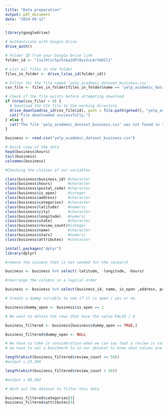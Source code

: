 ```yaml
---
title: "Data preparation"
output: pdf_document
date: "2024-09-12"
---
```



```r
library(googledrive)

# Authenticate with Google Drive
drive_auth()

# Folder ID from your Google Drive link
folder_id <- "1ioJVCsr5pJ5tAa2dPJ9yxIvL6rYmDSl1"

# List all files in the folder
files_in_folder <- drive_ls(as_id(folder_id))

# Filter for the file named 'yelp_academic_dataset_business.csv'
csv_file <- files_in_folder[files_in_folder$name == "yelp_academic_dataset_business.csv", ]

# Check if the file exists before attempting download
if (nrow(csv_file) > 0) {
  # Download the CSV file to the working directory
  drive_download(as_id(csv_file$id), path = file.path(getwd(), "yelp_academic_dataset_business.csv"), overwrite = TRUE)
  cat("File downloaded successfully.")
} else {
  cat("The file 'yelp_academic_dataset_business.csv' was not found in the folder.")
}

business <- read.csv("yelp_academic_dataset_business.csv")
```


```r

# Quick view of the data
head(business$hours)
tail(business)
colnames(business)

#Checking the classes of our variables

class(business$business_id) #character
class(business$hours)       #character
class(business$postal_code) #character
class(business$is_open)     #integer
class(business$address)     #character
class(business$categories)  #character
class(business$latitude)    #numeric
class(business$city)        #character
class(business$longitude)   #numeric
class(business$state)       #character
class(business$review_count)#integer
class(business$name)        #character
class(business$stars)       #numeric
class(business$attributes)  #character

```
```r
install.packages("dplyr")
library(dplyr)

#remove the columns that is not needed for the research

business <- business %>% select(-latitude, -longitude, -hours)

#rearrange the columns in a logical order

business <- business %>% select(business_id, name, is_open ,address, postal_code, city, state, categories, review_count, stars, attributes)

```

```r
# Create a dummy variable to see if it is open / yes or no

business$dummy_open <- business$is_open == 1

# We want to delete the rows that have the value FALSE / 0

business_filtered <- business[business$dummy_open == TRUE,]

business_filtered$dummy_open <- NULL

```

```r
# We have to take in consideration when we can say that a review is valid.
# we have to set a banchmark to in our dataset to know what values are valid. 

length(which(business_filtered$review_count >= 50))
#output = 23.396

length(which(business_filtered$review_count < 50))

#output = 96.302

# Work out the dataset to filter this data


```

```r

business_filtered$categories[4]
business_filtered$attributes[4]

```

